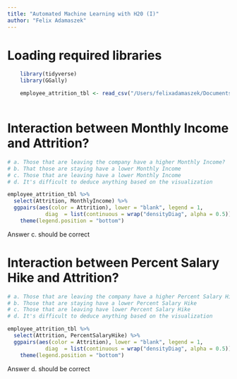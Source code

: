 ```yaml
---
title: "Automated Machine Learning with H20 (I)"
author: "Felix Adamaszek"
---
```


# Loading required libraries

```r
    library(tidyverse)
    library(GGally)

    employee_attrition_tbl <- read_csv("/Users/felixadamaszek/Documents/GitHub/ss23-bdml-FelixAdams1827/ss23-bdml-FelixAdams1827/content/01_journal/H2O Data/datasets-1067-1925-WA_Fn-UseC_-HR-Employee-Attrition.csv")
  
```

# Interaction between Monthly Income and Attrition?

```r

# a. Those that are leaving the company have a higher Monthly Income?
# b. That those are staying have a lower Monthly Income
# c. Those that are leaving have a lower Monthly Income
# d. It's difficult to deduce anything based on the visualization

employee_attrition_tbl %>% 
  select(Attrition, MonthlyIncome) %>% 
  ggpairs(aes(color = Attrition), lower = "blank", legend = 1,
            diag  = list(continuous = wrap("densityDiag", alpha = 0.5))) +
    theme(legend.position = "bottom")
```

Answer c. should be correct

# Interaction between Percent Salary Hike and Attrition?

```r

# a. Those that are leaving the company have a higher Percent Salary Hike
# b. Those that are staying have a lower Percent Salary Hike
# c. Those that are leaving have lower Percent Salary Hike
# d. It's difficult to deduce anything based on the visualization

employee_attrition_tbl %>% 
  select(Attrition, PercentSalaryHike) %>% 
  ggpairs(aes(color = Attrition), lower = "blank", legend = 1,
            diag  = list(continuous = wrap("densityDiag", alpha = 0.5))) +
    theme(legend.position = "bottom")
```

Answer d. should be correct
